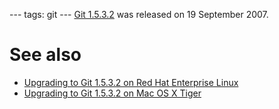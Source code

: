 ---
tags: git
---
[[Git 1.5.3.2]] was released on 19 September 2007.

= See also =

* [[Upgrading to Git 1.5.3.2 on Red Hat Enterprise Linux]]
* [[Upgrading to Git 1.5.3.2 on Mac OS X Tiger]]
